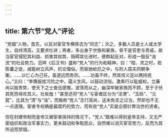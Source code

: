 ```yaml
---
---
---
```

title: 第六节“党人”评论
---



“党锢”人物，首先，以反对宦官专横侈恣为“同志”；次之，多数人员是士人或太学生，自持清高，又要求仕进；再者，多出身于世族和豪族，骨干是官吏与贵戚，故当宦官侵犯其利益、损害其权势、阻碍其仕进时，便群起反对，形成一股反“浊流”的社会势力。范晔《后汉书》盛称“党人”的行为和精神，曰：“桓、灵之时，若陈蕃之徒，咸能树立风声，抗论惛俗。而驱驰崄厄之中，与刑人腐夫同朝争衡，……以仁心为己任，虽道远而弥厉。……功虽不终，然其信义足以携持民心。”又曰：“李膺振拔污险之中，蕴义生风，以鼓动流俗。激素行以耻威权，立廉尚以振贵势，使天下之士奋迅感慨，波荡而从之，幽深牢破家族而不顾，至于子伏其死而母欢其义。壮矣哉！”甚至还将“党人”与宦者区分为“泾渭”、“玉砾”、“兰莸”，比其为“清”与“浊”，而极称“党人”志行高尚，这未免言之过当，然却也不无一点道理。宦者专权确是最腐朽的势力，而有些“党人”实是企图针弊治世的贤者。

但在封建帝制而皇帝又被宦者挟持的情况下，“党人”既难以得到皇帝支持，又无严密组织和政治军事实力，更未鼓动和争取民众，自然难以消灭宦官势力，反而为其所迫而禁锢。